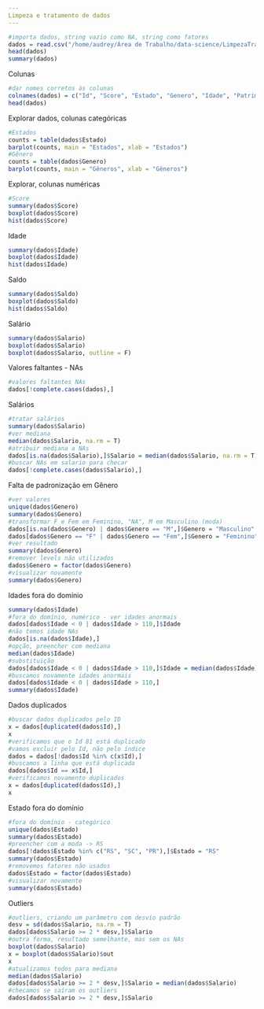 ```yaml
---
Limpeza e tratamento de dados
---
```

```r
#importa dados, string vazio como NA, string como fatores
dados = read.csv("/home/audrey/Área de Trabalho/data-science/LimpezaTratamentoDeDados/dados/Churn.csv", sep = ";", na.strings = "", stringsAsFactors = T)
head(dados)
summary(dados)
```
Colunas
```r
#dar nomes corretos às colunas
colnames(dados) = c("Id", "Score", "Estado", "Genero", "Idade", "Patrimonio", "Saldo", "Produtos", "TemCartCredito", "Ativo", "Salario", "Saiu")
head(dados)
```
Explorar dados, colunas categóricas
```r
#Estados
counts = table(dados$Estado)
barplot(counts, main = "Estados", xlab = "Estados")
#Gênero
counts = table(dados$Genero)
barplot(counts, main = "Gêneros", xlab = "Gêneros")
```
Explorar, colunas numéricas
```r
#Score
summary(dados$Score)
boxplot(dados$Score)
hist(dados$Score)
```
Idade
```r
summary(dados$Idade)
boxplot(dados$Idade)
hist(dados$Idade)
```
Saldo
```r
summary(dados$Saldo)
boxplot(dados$Saldo)
hist(dados$Saldo)
```
Salário
```r
summary(dados$Salario)
boxplot(dados$Salario)
boxplot(dados$Salario, outline = F)
```
Valores faltantes - NAs
```r
#valores faltantes NAs
dados[!complete.cases(dados),]
```
Salários
```r
#tratar salários
summary(dados$Salario)
#ver mediana
median(dados$Salario, na.rm = T)
#atribuir mediana a NAs
dados[is.na(dados$Salario),]$Salario = median(dados$Salario, na.rm = T)
#buscar NAs em salario para checar
dados[!complete.cases(dados$Salario),]
```
Falta de padronização em Gênero
```r
#ver valores
unique(dados$Genero)
summary(dados$Genero)
#transformar F e Fem em Feminino, "NA", M em Masculino (moda)
dados[is.na(dados$Genero) | dados$Genero == "M",]$Genero = "Masculino"
dados[dados$Genero == "F" | dados$Genero == "Fem",]$Genero = "Feminino"
#ver resultado
summary(dados$Genero)
#remover levels não utilizados
dados$Genero = factor(dados$Genero)
#visualizar novamente
summary(dados$Genero)
```
Idades fora do domínio
```r
summary(dados$Idade)
#fora do domínio, numérico - ver idades anormais
dados[dados$Idade < 0 | dados$Idade > 110,]$Idade
#não temos idade NAs
dados[is.na(dados$Idade),]
#opção, preencher com mediana
median(dados$Idade)
#substituição
dados[dados$Idade < 0 | dados$Idade > 110,]$Idade = median(dados$Idade)
#buscamos novamente idades anormais
dados[dados$Idade < 0 | dados$Idade > 110,]
summary(dados$Idade)
```
Dados duplicados
```r
#buscar dados duplicados pelo ID
x = dados[duplicated(dados$Id),]
x
#verificamos que o Id 81 está duplicado
#vamos excluir pelo Id, não pelo índice
dados = dados[!dados$Id %in% c(x$Id),]
#buscamos a linha que está duplicada
dados[dados$Id == x$Id,]
#verificamos novamento duplicados
x = dados[duplicated(dados$Id),]
x
```
Estado fora do domínio
```r
#fora do domínio - categórico
unique(dados$Estado)
summary(dados$Estado)
#preencher com a moda -> RS
dados[!dados$Estado %in% c("RS", "SC", "PR"),]$Estado = "RS"
summary(dados$Estado)
#removemos fatores não usados
dados$Estado = factor(dados$Estado)
#visualizar novamente
summary(dados$Estado)
```
Outliers
```r
#outliers, criando um parâmetro com desvio padrão
desv = sd(dados$Salario, na.rm = T)
dados[dados$Salario >= 2 * desv,]$Salario
#outra forma, resultado semelhante, mas sem os NAs
boxplot(dados$Salario)
x = boxplot(dados$Salario)$out
x
#atualizamos todos para mediana
median(dados$Salario)
dados[dados$Salario >= 2 * desv,]$Salario = median(dados$Salario)
#checamos se saíram os outliers
dados[dados$Salario >= 2 * desv,]$Salario
```